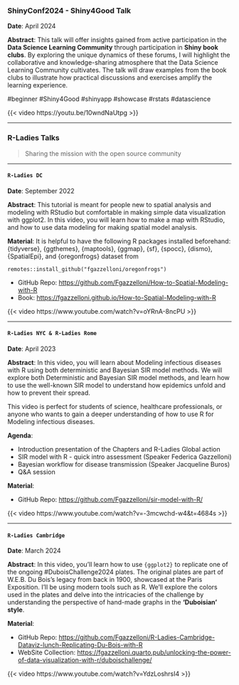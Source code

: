 ### ShinyConf2024 - Shiny4Good Talk

**Date**: April 2024

**Abstract**: This talk will offer insights gained from active participation in the **Data Science Learning Community** through participation in **Shiny book clubs**. By exploring the unique dynamics of these forums, I will highlight the collaborative and knowledge-sharing atmosphere that the Data Science Learning Community cultivates. The talk will draw examples from the book clubs to illustrate how practical discussions and exercises amplify the learning experience.

#beginner #Shiny4Good #shinyapp #showcase #rstats #datascience

{{< video https://youtu.be/10wndNaUtpg >}}

------------------------------------------------------------------------

### R-Ladies Talks

> Sharing the mission with the open source community

------------------------------------------------------------------------

#### `R-Ladies DC`

**Date**: September 2022

**Abstract**: This tutorial is meant for people new to spatial analysis and modeling with RStudio but comfortable in making simple data visualization with ggplot2. In this video, you will learn how to make a map with RStudio, and how to use data modeling for making spatial model analysis.

**Material**: It is helpful to have the following R packages installed beforehand: {tidyverse}, {ggthemes}, {maptools}, {ggmap}, {sf}, {spocc}, {dismo}, {SpatialEpi}, and {oregonfrogs} dataset from

`remotes::install_github("fgazzelloni/oregonfrogs")`

-   GitHub Repo: <https://github.com/Fgazzelloni/How-to-Spatial-Modeling-with-R>
-   Book: <https://fgazzelloni.github.io/How-to-Spatial-Modeling-with-R>

{{< video https://www.youtube.com/watch?v=oYRnA-8ncPU >}}

------------------------------------------------------------------------

#### `R-Ladies NYC & R-Ladies Rome`

**Date**: April 2023

**Abstract**: In this video, you will learn about Modeling infectious diseases with R using both deterministic and Bayesian SIR model methods. We will explore both Deterministic and Bayesian SIR model methods, and learn how to use the well-known SIR model to understand how epidemics unfold and how to prevent their spread.

This video is perfect for students of science, healthcare professionals, or anyone who wants to gain a deeper understanding of how to use R for Modeling infectious diseases.

**Agenda**:

-   Introduction presentation of the Chapters and R-Ladies Global action
-   SIR model with R - quick intro assessment (Speaker Federica Gazzelloni)
-   Bayesian workflow for disease transmission (Speaker Jacqueline Buros)
-   Q&A session

**Material**:

-   GitHub Repo: <https://github.com/Fgazzelloni/sir-model-with-R/>

{{< video https://www.youtube.com/watch?v=-3mcwchd-w4&t=4684s >}}

------------------------------------------------------------------------

#### `R-Ladies Cambridge`

**Date**: March 2024

**Abstract**: In this video, you'll learn how to use `{ggplot2}` to replicate one of the ongoing #DuboisChallenge2024 plates. The original plates are part of W.E.B. Du Bois's legacy from back in 1900, showcased at the Paris Exposition. I'll be using modern tools such as R. We'll explore the colors used in the plates and delve into the intricacies of the challenge by understanding the perspective of hand-made graphs in the **'Duboisian' style**.

**Material**:

-   GitHub Repo: <https://github.com/Fgazzelloni/R-Ladies-Cambridge-Dataviz-lunch-Replicating-Du-Bois-with-R>
-   WebSite Collection: <https://fgazzelloni.quarto.pub/unlocking-the-power-of-data-visualization-with-r/duboischallenge/>

{{< video https://www.youtube.com/watch?v=YdzLoshrsI4 >}}
